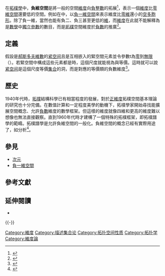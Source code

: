 在[[拓樸學|拓樸學]]中，'''負維空間'''是將一般的空間[[維度|維度]]向[[負整數|負整數]]的拓展<ref name="Luke_Wolcott_Elizabeth_McTernan">{{cite conference | first1 = Luke | last1 = Wolcott | first2 = Elizabeth | last2 = McTernan | title = Imagining Negative-Dimensional Space | pages = 637-642 | book-title = Proceedings of Bridges 2012: Mathematics, Music, Art, Architecture, Culture | year = 2012 | editor-first1 = Robert | editor-last1 = Bosch | editor-first2 = Douglas | editor-last2 = McKenna | editor-first3 = Reza | editor-last3 = Sarhangi | isbn = 978-1-938664-00-7 | issn = 1099-6702 | publisher = Tessellations  Publishing | location = Phoenix, Arizona, USA | url = http://bridgesmathart.org/2012/cdrom/proceedings/65/paper_65.pdf | accessdate = 25 June 2015 | archive-date = 2015-06-26 | archive-url = https://web.archive.org/web/20150626111631/http://bridgesmathart.org/2012/cdrom/proceedings/65/paper_65.pdf | dead-url = no }}</ref>，表示一個[[維度|維度]]比[[零維空間|零維空間]]還要低的空間。例如在{{link-en|抽象多胞形|Abstract_polytope|抽象理論}}中，以[[負一維空間|負一維空間]]來表示維度比[[零維空間|零維]]還小的[[空多胞形|空多胞形]]。除了負一維，當然也能有負二、負三甚至更低的[[維度|維]]，而[[維度|維度]]在此就不能解釋為是[[數學|數學]]中[[参数|獨立參數]]的數目，而是[[拓樸|拓樸]]空間維度於[[負數|負數]]的推廣<ref>{{cite journal | author = В. П. Маслов | title = Отрицательная асимптотическая топологическая размерность, новый конденсат и их связь с квантованным законом Ципфа | journal = Матем. заметки | date = 2006-11-01 | volume = 80 | issue = 6 | pages = 806–813 | url = http://www.mathnet.ru/php/archive.phtml?wshow=paper&jrnid=mzm&paperid=3362&option_lang=rus | accessdate = 2016-08-03 | doi = 10.4213/mzm3362 | archive-date = 2021-02-26 | archive-url = https://web.archive.org/web/20210226161200/http://www.mathnet.ru/php/archive.phtml?wshow=paper&jrnid=mzm&paperid=3362&option_lang=rus | dead-url = no }}</ref>。

== 定義 ==
假設{{math|''M''<sub>''t''<sub>0</sub></sub>}}是{{math|''t''<sub>0</sub>}}[[郝斯多夫維|郝斯多夫維數]]的[[紧空间|紧空间]]且是互相嵌入的緊空間元素並令參數t為[[零|零]]到[[無限|無限]]（{{math|0 < ''t'' < ∞}}）。若緊空間中構成這些元素都是{{math|''t'' ≥ ''t''<sub>0</sub>}}時，這個尺度就能視為與{{math|''M''<sub>''t''<sub>0</sub></sub>}}等價。這時就可以說[[紧空间|紧空间]]{{math|''M''<sub>''t''<sub>0</sub></sub>}}是這個尺度等價[[集合|集合]]的洞，而{{math|−''t''<sub>0</sub>}}是對應的等價類的負數維度<ref>{{cite journal|url=https://static-content.springer.com/lookinside/art%3A10.1134%2FS0001434607010166/000.png|doi=10.1134/S0001434607010166|title=General Notion of a Topological Space of Negative Dimension and Quantization of Its Density|journal=Mathematical Notes|volume=81|pages=140|year=2007|last1=Maslov|first1=V. P.|accessdate=2015-06-23|archive-url=https://web.archive.org/web/20150626145228/https://static-content.springer.com/lookinside/art%3A10.1134%2FS0001434607010166/000.png|date=2006-12-6|archive-date=2015-06-26|dead-url=yes}}</ref>。

== 歷史 ==
1940年代時，[[拓撲|拓撲]]結構科學已有相當程度的發展，對於[[維度|正維度]]拓樸空間基本理論的研究也十分完備。在數值計算和一定程度美學的動機下，拓樸學家開始尋找能擴展空間概念、允許[[負數|負數]]維度的數學框架。但這樣的維度就像四維和更高的維度難以想像也無法直接觀察。直到1960年代時才建構了一個特殊的拓樸框架，即拓樸譜學的範疇。拓樸譜學是允許負維空間的一般化。負維空間的概念已經有實際用途了，如分析{{link-en|語言科學|Outline of linguistics|語言統計學}}<ref>{{cite web |url = http://arxiv.org/abs/math/0612543 |title = Negative Dimension in General and Asymptotic Topology |publisher = arxiv.org |accessdate = 2015-06-25 |first = V.P. |last = Maslov |archive-date = 2019-12-02 |archive-url = https://web.archive.org/web/20191202144347/https://arxiv.org/abs/math/0612543 |dead-url = no }}</ref>。

== 參見 ==
{{Portal box|数学}}

* [[次元|次元]]
* [[負一維空間|負一維空間]]

== 參考文獻 ==
{{reflist|30em}}

== 延伸閱讀 ==
* {{cite journal |first=V.P. |last=Maslov |title=Negative asymptotic topological dimension, a new condensate, and their relation to the quantized Zipf law |journal=Mathematical Notes |date=November 2006 |volume=80 |issue=5-6 |pages=806–813 |url=http://link.springer.com/article/10.1007/s11006-006-0203-7 |accessdate=30 June 2015 |doi=10.1007/s11006-006-0203-7 |archive-date=2019-11-30 |archive-url=https://web.archive.org/web/20191130202721/https://link.springer.com/article/10.1007/s11006-006-0203-7 |dead-url=no }}

{{-}}
{{维度}}

[[Category:維度|Category:維度]]
[[Category:描述集合论|Category:描述集合论]]
[[Category:拓扑空间性质|Category:拓扑空间性质]]
[[Category:拓扑学|Category:拓扑学]]
[[Category:維度論|Category:維度論]]